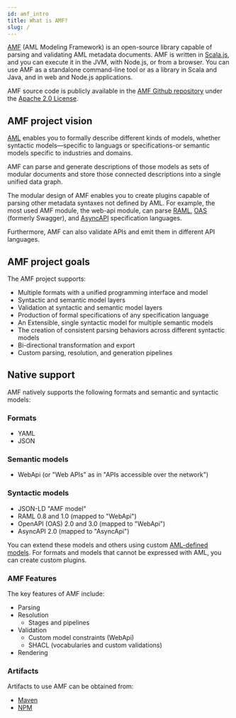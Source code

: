 ```yaml
---
id: amf_intro
title: What is AMF?
slug: /
---
```


[AMF](https://github.com/aml-org/amf) (AML Modeling Framework) is an open-source library capable of parsing and validating AML metadata documents.
AMF is written in [Scala.js](https://www.scala-js.org/), and you can execute it in the JVM, with Node.js, or from a browser.
You can use AMF as a standalone command-line tool or as a library in Scala and Java, and in web and Node.js applications.

AMF source code is publicly available in the [AMF Github repository](https://github.com/aml-org/amf) under the [Apache 2.0 License](https://www.apache.org/licenses/LICENSE-2.0).

## AMF project vision
[AML](https://a.ml/aml-spec) enables you to formally describe different kinds of models, whether syntactic models—specific to languags or specifications-or semantic models specific to industries and domains.

AMF can parse and generate descriptions of those models as sets of modular documents and store those connected descriptions into a single unified data graph.

The modular design of AMF enables you to create plugins capable of parsing other metadata syntaxes not defined by AML.
For example, the most used AMF module, the web-api module, can parse [RAML](https://raml.org/), [OAS](https://github.com/OAI/OpenAPI-Specification) (formerly Swagger), and [AsyncAPI](https://github.com/asyncapi/asyncapi) specification languages.

Furthermore, AMF can also validate APIs and emit them in different API languages.

## AMF project goals
The AMF project supports:

- Multiple formats with a unified programming interface and model
- Syntactic and semantic model layers
- Validation at syntactic and semantic model layers
- Production of formal specifications of any specification language
- An Extensible, single syntactic model for multiple semantic models
- The creation of consistent parsing behaviors across different syntactic models
- Bi-directional transformation and export
- Custom parsing, resolution, and generation pipelines

## Native support

AMF natively supports the following formats and semantic and syntactic models:

### Formats
- YAML
- JSON

### Semantic models
- WebApi (or "Web APIs" as in "APIs accessible over the network")

### Syntactic models
- JSON-LD "AMF model"
- RAML 0.8 and 1.0 (mapped to "WebApi")
- OpenAPI (OAS) 2.0 and 3.0 (mapped to "WebApi")
- AsyncAPI 2.0 (mapped to "AsyncApi")

You can extend these models and others using custom [AML-defined models](https://a.ml/aml-spec). For formats and models that cannot be expressed with AML, you can create custom plugins.

### AMF Features 
The key features of AMF include:
- Parsing
- Resolution
    - Stages and pipelines
- Validation
    - Custom model constraints (WebApi)
    - SHACL (vocabularies and custom validations)
- Rendering

### Artifacts
Artifacts to use AMF can be obtained from:

-   [Maven](https://repository-master.mulesoft.org/nexus/content/repositories/releases/com/github/amlorg/)
-   [NPM](https://www.npmjs.com/package/amf-client-js)


